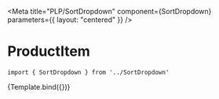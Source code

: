 
<Meta
    title="PLP/SortDropdown"
    component={SortDropdown}
    parameters={{
        layout: "centered"
    }}
/>


# ProductItem



```
import { SortDropdown } from '../SortDropdown'
```

<Canvas>
    <Story
        name="SortDropdown"
        args={{
            value: "Most relevant",
            sortOptions: [
                { label: "Most relevant", value: "relevance_DESC" },
                { label: "Price: Low to High", value: "price_ASC" },
                { label: "Price: High to Low", value: "price_DESC" },
            ],
            onChange: action('onChange'),
        }}
    >
        {Template.bind({})}
    </Story>
</Canvas>
